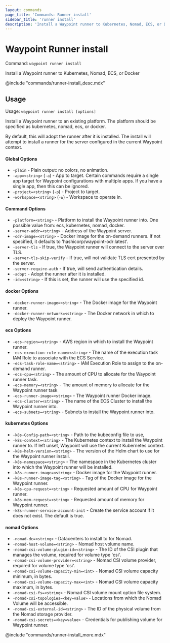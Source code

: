 ```yaml
---
layout: commands
page_title: 'Commands: Runner install'
sidebar_title: 'runner install'
description: 'Install a Waypoint runner to Kubernetes, Nomad, ECS, or Docker'
---
```


# Waypoint Runner install

Command: `waypoint runner install`

Install a Waypoint runner to Kubernetes, Nomad, ECS, or Docker

@include "commands/runner-install_desc.mdx"

## Usage

Usage: `waypoint runner install [options]`

Install a Waypoint runner to an existing platform. The platform should be
specified as kubernetes, nomad, ecs, or docker.

By default, this will adopt the runner after it is installed. The install will
attempt to install a runner for the server configured in the current Waypoint
context.

#### Global Options

- `-plain` - Plain output: no colors, no animation.
- `-app=<string>` (`-a`) - App to target. Certain commands require a single app target for Waypoint configurations with multiple apps. If you have a single app, then this can be ignored.
- `-project=<string>` (`-p`) - Project to target.
- `-workspace=<string>` (`-w`) - Workspace to operate in.

#### Command Options

- `-platform=<string>` - Platform to install the Waypoint runner into. One possible value from: ecs, kubernetes, nomad, docker.
- `-server-addr=<string>` - Address of the Waypoint server.
- `-odr-image=<string>` - Docker image for the on-demand runners. If not specified, it defaults to 'hashicorp/waypoint-odr:latest'.
- `-server-tls` - If true, the Waypoint runner will connect to the server over TLS.
- `-server-tls-skip-verify` - If true, will not validate TLS cert presented by the server.
- `-server-require-auth` - If true, will send authentication details.
- `-adopt` - Adopt the runner after it is installed.
- `-id=<string>` - If this is set, the runner will use the specified id.

#### docker Options

- `-docker-runner-image=<string>` - The Docker image for the Waypoint runner.
- `-docker-runner-network=<string>` - The Docker network in which to deploy the Waypoint runner.

#### ecs Options

- `-ecs-region=<string>` - AWS region in which to install the Waypoint runner.
- `-ecs-exeuction-role-name=<string>` - The name of the execution task IAM Role to associate with the ECS Service.
- `-ecs-task-role-name=<string>` - IAM Execution Role to assign to the on-demand runner.
- `-ecs-cpu=<string>` - The amount of CPU to allocate for the Waypoint runner task.
- `-ecs-memory=<string>` - The amount of memory to allocate for the Waypoint runner task
- `-ecs-runner-image=<string>` - The Waypoint runner Docker image.
- `-ecs-cluster=<string>` - The name of the ECS Cluster to install the Waypoint runner into.
- `-ecs-subnets=<string>` - Subnets to install the Waypoint runner into.

#### kubernetes Options

- `-k8s-Config-path=<string>` - Path to the kubeconfig file to use,
- `-k8s-context=<string>` - The Kubernetes context to install the Waypoint runner to. If left unset, Waypoint will use the current Kubernetes context.
- `-k8s-helm-version=<string>` - The version of the Helm chart to use for the Waypoint runner install.
- `-k8s-namespace=<string>` - The namespace in the Kubernetes cluster into which the Waypoint runner will be installed.
- `-k8s-runner-image=<string>` - Docker image for the Waypoint runner.
- `-k8s-runner-image-tag=<string>` - Tag of the Docker image for the Waypoint runner.
- `-k8s-cpu-request=<string>` - Requested amount of CPU for Waypoint runner.
- `-k8s-mem-request=<string>` - Requested amount of memory for Waypoint runner.
- `-k8s-runner-service-account-init` - Create the service account if it does not exist. The default is true.

#### nomad Options

- `-nomad-dc=<string>` - Datacenters to install to for Nomad.
- `-nomad-host-volume=<string>` - Nomad host volume name.
- `-nomad-csi-volume-plugin-id=<string>` - The ID of the CSI plugin that manages the volume, required for volume type 'csi'.
- `-nomad-csi-volume-provider=<string>` - Nomad CSI volume provider, required for volume type 'csi'.
- `-nomad-csi-volume-capacity-min=<int>` - Nomad CSI volume capacity minimum, in bytes.
- `-nomad-csi-volume-capacity-max=<int>` - Nomad CSI volume capacity maximum, in bytes.
- `-nomad-csi-fs=<string>` - Nomad CSI volume mount option file system.
- `-nomad-csi-topologies=<key=value>` - Locations from which the Nomad Volume will be accessible.
- `-nomad-csi-external-id=<string>` - The ID of the physical volume from the Nomad storage provider.
- `-nomad-csi-secrets=<key=value>` - Credentials for publishing volume for Waypoint runner.

@include "commands/runner-install_more.mdx"
